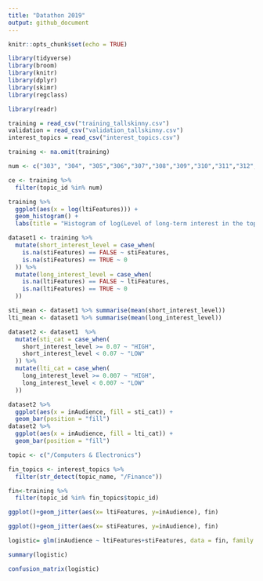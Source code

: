 ```yaml
---
title: "Datathon 2019"
output: github_document
---
```


```r
knitr::opts_chunk$set(echo = TRUE)
```

```r
library(tidyverse)
library(broom)
library(knitr)
library(dplyr)
library(skimr)
library(regclass)
```

```r
library(readr)

training = read_csv("training_tallskinny.csv")
validation = read_csv("validation_tallskinny.csv")
interest_topics = read_csv("interest_topics.csv")
```

```r
training <- na.omit(training)
```

```r
num <- c("303", "304", "305","306","307","308","309","310","311","312","313","314","315")

ce <- training %>%
  filter(topic_id %in% num)
```

```r
training %>%
  ggplot(aes(x = log(ltiFeatures))) +
  geom_histogram() +
  labs(title = "Histogram of log(Level of long-term interest in the topic)")
```

```r
dataset1 <- training %>%
  mutate(short_interest_level = case_when(
    is.na(stiFeatures) == FALSE ~ stiFeatures,
    is.na(stiFeatures) == TRUE ~ 0
  )) %>%
  mutate(long_interest_level = case_when(
    is.na(ltiFeatures) == FALSE ~ ltiFeatures,
    is.na(ltiFeatures) == TRUE ~ 0
  ))
```

```r
sti_mean <- dataset1 %>% summarise(mean(short_interest_level))
lti_mean <- dataset1 %>% summarise(mean(long_interest_level))
```

```r
dataset2 <- dataset1  %>%
  mutate(sti_cat = case_when(
    short_interest_level >= 0.07 ~ "HIGH",
    short_interest_level < 0.07 ~ "LOW"
  )) %>%
  mutate(lti_cat = case_when(
    long_interest_level >= 0.007 ~ "HIGH",
    long_interest_level < 0.007 ~ "LOW"
  ))
```

```r
dataset2 %>%
  ggplot(aes(x = inAudience, fill = sti_cat)) + 
  geom_bar(position = "fill")
dataset2 %>%
  ggplot(aes(x = inAudience, fill = lti_cat)) + 
  geom_bar(position = "fill")
```

```r
topic <- c("/Computers & Electronics")

fin_topics <- interest_topics %>%
  filter(str_detect(topic_name, "/Finance"))

fin<-training %>%
  filter(topic_id %in% fin_topics$topic_id)

ggplot()+geom_jitter(aes(x= ltiFeatures, y=inAudience), fin)

ggplot()+geom_jitter(aes(x= stiFeatures, y=inAudience), fin)

logistic= glm(inAudience ~ ltiFeatures+stiFeatures, data = fin, family = 'binomial')

summary(logistic)

confusion_matrix(logistic)
```



